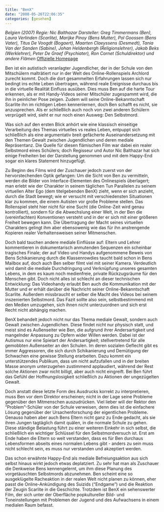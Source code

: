 ```yaml
---
title: "BenX"
date: "2008-05-26T22:06:35"
categories: [gesehen]
---
```


*Belgien (2007)
Regie: Nic Balthazar
Darsteller: Greg Timmermans (Ben), Laura Verlinden (Scarlite), Marijke Pinoy (Bens Mutter), Pol Goossen (Bens Vater), Titus De Voogdt (Bogaert), Maarten Claeyssens (Desmedt), Tania Van der Sanden (Sabine), Johan Heldenbergh (Religionslehrer), Jakob Beks (Werklehrer), Peter De Graef (Psychiater), Ron Cornet (Schuldirektor) und andere Flämen*
[Offizielle Homepage](http://www.benx.kinowelt.de/)

Ben ist ein autistisch veranlagter Jugendlicher, der in der Schule von den Mitschülern malträtiert nur in der Welt des Online-Rollenspiels Archlord zurecht kommt. Doch die dort gesammelten Erfahrungen lassen sich nur bedingt ins echte Leben übertragen, während reale Ereignisse durchaus bis in die virtuelle Realität Einfluss ausüben. Dies muss Ben auf die harte Tour erkennen, als er mit Handy-Videos seiner Mitschüler zugespammt wird, die ihn in peinlicher Pose zeigen. Zudem will seine Online-Bekanntschaft Scarlite ihn im richtigen Leben kennenlernen, doch Ben schafft es nicht, sie anzusprechen. Als er schließlich auch noch von zwei anderen Schülern verprügelt wird, sieht er nur noch einen Ausweg: Den Selbstmord.

Was sich auf den ersten Blick anhört wie eine klassisch einseitige Verarbeitung des Themas virtuelles vs reales Leben, entpuppt sich schließlich als eine argumentativ breit gefächerte Auseinandersetzung mit den Themen Gewalt zwischen Jugendlichen und deren mediale Repräsentanz. Die Quelle für diesen flämischen Film war dabei ein realer Selbstmord eines Schülers; doch Regisseur und Autor Nic Balthazar hat sich einige Freiheiten bei der Darstellung genommen und mit dem Happy-End sogar ein klares Statement hinzugefügt.

Zu Beginn des Films wird der Zuschauer jedoch zuerst von der hervorstechenden Optik gefangen: Um die Sicht von Ben zu vermitteln, werden die Bilder von Interface-Elementen des Onlinespiels überlagert; man erlebt wie der Charakter in seinem täglichen Tun Parallelen zu seinem virtuellen Alter Ego (dem titelgebenden BenX) zieht, wenn er sich anzieht, durch die Stadt bewegt; wie er versucht mit verschiedensten Situationen klar zu kommen, die einem Autisten vor große Probleme stellen. Das Rollenspiel steht hier nicht für eine Sucht (die Online-Zeit wird genau kontrolliert), sondern für die Abwechslung einer Welt, in der Ben die (vereinfachten) Konventionen versteht und in der er sich mit einer größeren Freiheit bewegen kann. Die Übertragung der Macht seines virtuellen Charakters gelingt ihm aber ebensowenig wie das für ihn anstrengende Kopieren realer Verhaltensweisen seiner Mitmenschen.

Doch bald tauchen andere mediale Einflüsse auf: Eltern und Lehrer kommentieren in dokumentarisch anmutenden Sequenzen ein scheinbar tragisches Finale; der auf Video und Handys aufgenommene Beweis von Bens Schikanierung durch die Klassenrowdies taucht bald schon in Bens Mailbox auf, doch auch Ben selber filmt viel mit seiner Kamera. Verdeutlich wird damit die mediale Durchdringung und Verknüpfung unseres gesamten Lebens, in dem es kaum noch medienfreie, private Rückzugsräume für den Menschen gibt. Doch nicht alles ist schlecht an dieser technischen Entwicklung: Das Videohandy erlaubt Ben auch die Kommunikation mit der Mutter und er erhält darüber die Nachricht seiner Online-Bekanntschaft Scarlite. Außerdem missbraucht er selber die Macht des Videos bei seinem inszenierten Selbstmord. Das Fazit sollte also sein, selbstbestimmend mit den Medien umzugehen, sich ihnen nicht unterzuordnen und sich erst Recht nicht abhängig machen.

BenX behandelt jedoch nicht nur das Thema mediale Gewalt, sondern auch Gewalt zwischen Jugendlichen. Diese findet nicht nur physisch statt, und meist sind es Außenseiter wie Ben, die aufgrund ihrer Andersartigkeit und mangelnder Anpassung zu Opfern wider Willen werden. Dabei ist der Autismus nur eine Spielart der Andersartigkeit; stellvertretend für alle gemobbten Außenseiter an den Schulen. Im deren sozialen Geflecht gibt es immer Aggressoren, die sich durch Schikanierung und Demütigung der Schwachen eine gewisse Stellung erarbeiten. Dazu kommt ein unterstützendes Publikum, dass um nicht aufzufallen und in der breiten Masse anonym unterzugehen zustimmend applaudiert, während der Rest solche Aktionen zwar nicht billigt, aber auch nicht eingreift. Bei Ben führt das Gefühl der Hoffnungslosigkeit schließlich zu Aktionen der ungezügelten Gewalt.

Doch anstatt diese letzte Form des Ausdrucks korrekt zu interpretieren, muss Ben vor dem Direktor erscheinen; nicht in der Lage seine Probleme gegenüber den Mitmenschen auszudrücken. Viel lieber will der Rektor den "Problem"-Schüler von der Schule verweisen, denn dies ist die einfachere Lösung gegenüber der Ursachenforschung der eigentlichen Probleme. Genauso haben aber auch Bens Eltern nicht ganz zu Ende gedacht, als sie ihren Jungen tagtäglich damit quälen, in die normale Schule zu gehen. Diese ständige Belastung führt zu einer weiteren Einkehr in sich selbst, die schließlich ein wichtiger Schlüssel für den Selbstmordversuch ist. Erst am Ende haben die Eltern so weit verstanden, dass es für Ben durchaus Lebensformen abseits eines normalen Lebens gibt - anders zu sein muss nicht schlecht sein, es muss nur verstanden und akzeptiert werden.

Das schon erwähnte Happy-End als mediale Befreiungsaktion aus sich selbst hinaus wirkt jedoch etwas deplatziert. Zu sehr hat man als Zuschauer die Denkweise Bens kennengelernt, um ihm diese Planung des vorgetäuschten Selbstmords abzunehmen. Ben scheint eine so ausgeklügelte Racheaktion in der realen Welt nicht planen zu können, eher passt die Online-Ankündigung des Suizids ("Endgame") und die Reaktion der Zeugin Scarlite in die Geschichte. Trotzdem ist BenX ein sehenswerter Film, der sich unter der Oberfläche popkultureller Bild- und Toneinstellungen mit Problemen der Jugend und des Aufwachsens in einem medialen Raum befasst.

